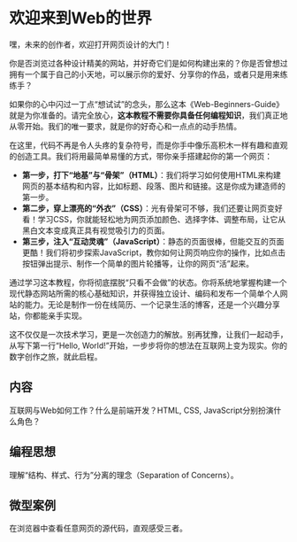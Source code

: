 # 欢迎来到Web的世界

嘿，未来的创作者，欢迎打开网页设计的大门！

你是否浏览过各种设计精美的网站，并好奇它们是如何构建出来的？你是否曾想过拥有一个属于自己的小天地，可以展示你的爱好、分享你的作品，或者只是用来练练手？

如果你的心中闪过一丁点“想试试”的念头，那么这本《Web-Beginners-Guide》就是为你准备的。请完全放心，**这本教程不需要你具备任何编程知识**，我们真正地从零开始。我们的唯一要求，就是你的好奇心和一点点的动手热情。

在这里，代码不再是令人头疼的复杂符号，而是你手中像乐高积木一样有趣和直观的创造工具。我们将用最简单易懂的方式，带你亲手搭建起你的第一个网页：

*   **第一步，打下“地基”与“骨架”（HTML）**：我们将学习如何使用HTML来构建网页的基本结构和内容，比如标题、段落、图片和链接。这是你成为建造师的第一步。
*   **第二步，穿上漂亮的“外衣”（CSS）**：光有骨架可不够，我们还要让网页变好看！学习CSS，你就能轻松地为网页添加颜色、选择字体、调整布局，让它从黑白文本变成真正具有视觉吸引力的页面。
*   **第三步，注入“互动灵魂”（JavaScript）**：静态的页面很棒，但能交互的页面更酷！我们将初步探索JavaScript，教你如何让网页响应你的操作，比如点击按钮弹出提示、制作一个简单的图片轮播等，让你的网页“活”起来。

通过学习这本教程，你将彻底摆脱“只看不会做”的状态。你将系统地掌握构建一个现代静态网站所需的核心基础知识，并获得独立设计、编码和发布一个简单个人网站的能力。无论是制作一份在线简历、一个记录生活的博客，还是一个兴趣分享站，你都能亲手实现。

这不仅仅是一次技术学习，更是一次创造力的解放。别再犹豫，让我们一起动手，从写下第一行“Hello, World!”开始，一步步将你的想法在互联网上变为现实。你的数字创作之旅，就此启程。

## 内容

互联网与Web如何工作？什么是前端开发？HTML, CSS, JavaScript分别扮演什么角色？

## 编程思想
理解“结构、样式、行为”分离的理念（Separation of Concerns）。

## 微型案例
在浏览器中查看任意网页的源代码，直观感受三者。